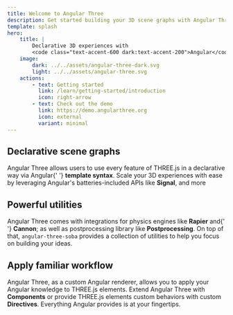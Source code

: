 ```yaml
---
title: Welcome to Angular Three
description: Get started building your 3D scene graphs with Angular Three
template: splash
hero:
    title: |
        Declarative 3D experiences with
        <code class="text-accent-600 dark:text-accent-200">Angular</code>
    image:
        dark: ../../assets/angular-three-dark.svg
        light: ../../assets/angular-three.svg
    actions:
        - text: Getting started
          link: /learn/getting-started/introduction
          icon: right-arrow
        - text: Check out the demo
          link: https://demo.angularthree.org
          icon: external
          variant: minimal
---
```



<section class="flex min-h-screen w-full items-center justify-center">
	<div class="grid h-full w-full grid-cols-8 gap-4">
		<div class="col-span-3">
			<h1>
				<span class="text-accent-600 dark:text-accent-200">Declarative</span> scene graphs
			</h1>
			<p>
				Angular Three allows users to use every feature of THREE.js in a declarative way via Angular{' '}
				<strong>template syntax</strong>. Scale your 3D experiences with ease by leveraging Angular's
				batteries-included APIs like <strong>Signal</strong>, and more
			</p>
			<div class="h-[300px] w-full">
				<SimpleScene client:only />
			</div>
		</div>
		<FloatingCodeBlock
			class="col-span-5 max-h-[800px]"
			snippets={[
				{ title: 'canvas.ts', name: 'simple-scene-canvas' },
				{ title: 'scene-graph.ts', name: 'simple-scene' },
			]}
		/>
	</div>
</section>

<section class="flex min-h-screen w-full items-center justify-center">
	<div class="grid h-full w-full grid-cols-8 gap-4">
		<FloatingCodeBlock
			class="col-span-5 max-h-[800px]"
			snippets={[
				{ title: 'canvas.ts', name: 'rapier-demo' },
				{ title: 'scene-graph.ts', name: 'rapier-demo-scene-graph' },
			]}
		/>
		<div class="col-span-3">
			<h1>
				Powerful <span class="text-accent-600 dark:text-accent-200">utilities</span>
			</h1>
			<p>
				Angular Three comes with integrations for physics engines like <strong>Rapier</strong> and{' '}
				<strong>Cannon</strong>; as well as postprocessing library like <strong>Postprocessing</strong>. On top
				of that, <code>angular-three-soba</code> provides a collection of utilities to help you focus on
				building your ideas.
			</p>
			<div class="h-[300px] w-full">
				<RapierDemo client:only />
			</div>
		</div>
	</div>
</section>

<section class="flex min-h-screen w-full items-center justify-center">
	<div class="grid h-full w-full grid-cols-8 gap-4">
		<div class="col-span-3">
			<h1>
				Apply <span class="text-accent-600 dark:text-accent-200">familiar</span>
				workflow
			</h1>
			<p>
				Angular Three, as a custom Angular renderer, allows you to apply your Angular knowledge to THREE.js
				elements. Extend Angular Three with <strong>Components</strong> or provide THREE.js elements custom
				behaviors with custom <strong>Directives</strong>. Everything Angular provides is at your fingertips.
			</p>
			<div class="h-[300px] w-full">
				<PointerDemo client:only />
			</div>
		</div>
		<FloatingCodeBlock
			class="col-span-5 max-h-[800px]"
			snippets={[
				{ title: 'canvas.ts', name: 'pointer-demo' },
				{ title: 'scene-graph.ts', name: 'pointer-demo-scene-graph' },
			]}
		/>
	</div>
</section>
